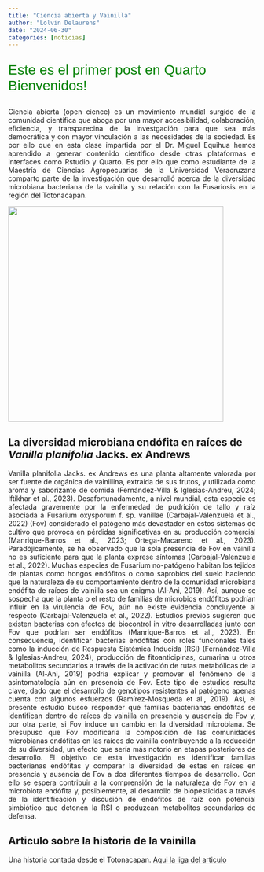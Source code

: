 ```yaml
---
title: "Ciencia abierta y Vainilla"
author: "Lolvin Delaurens"
date: "2024-06-30"
categories: [noticias]
---
```


::: {style="font-size: 50%; color:green; font-family: helvetica; font-size:28px;"}
Este es el primer post en Quarto Bienvenidos!
:::

::: {style="text-align: justify"}
Ciencia abierta (open cience) es un movimiento mundial surgido de la comunidad científica que aboga por una mayor accesibilidad, colaboración, eficiencia, y transparecina de la investgación para que sea más democrática y con mayor vinculación a las necesidades de la sociedad. Es por ello que en esta clase impartida por el Dr. Miguel Equihua hemos aprendido a generar contenido cientifico desde otras plataformas e interfaces como Rstudio y Quarto. Es por ello que como estudiante de la Maestría de Ciencias Agropecuarias de la Universidad Veracruzana comparto parte de la investigación que desarrolló acerca de la diversidad microbiana bacteriana de la vainilla y su relación con la Fusariosis en la región del Totonacapan.
:::

![](IMG-20170225-WA0015.jpg){width="11.6cm"}\

## La diversidad microbiana endófita en raíces de *Vanilla planifolia* Jacks. ex Andrews

::: {style="text-align: justify"}
Vanilla planifolia Jacks. ex Andrews es una planta altamente valorada por ser fuente de orgánica de vainillina, extraída de sus frutos, y utilizada como aroma y saborizante de comida (Fernández-Villa & Iglesias-Andreu, 2024; Iftikhar et al., 2023). Desafortunadamente, a nivel mundial, esta especie es afectada gravemente por la enfermedad de pudrición de tallo y raíz asociada a Fusarium oxysporum f. sp. vanillae (Carbajal-Valenzuela et al., 2022) (Fov) considerado el patógeno más devastador en estos sistemas de cultivo que provoca en pérdidas significativas en su producción comercial (Manrique-Barros et al., 2023; Ortega-Macareno et al., 2023). Paradójicamente, se ha observado que la sola presencia de Fov en vainilla no es suficiente para que la planta exprese síntomas (Carbajal-Valenzuela et al., 2022). Muchas especies de Fusarium no-patógeno habitan los tejidos de plantas como hongos endófitos o como saprobios del suelo haciendo que la naturaleza de su comportamiento dentro de la comunidad microbiana endófita de raíces de vainilla sea un enigma (Al-Ani, 2019). Así, aunque se sospecha que la planta o el resto de familias de microbios endófitos podrían influir en la virulencia de Fov, aún no existe evidencia concluyente al respecto (Carbajal-Valenzuela et al., 2022). Estudios previos sugieren que existen bacterias con efectos de biocontrol in vitro desarrolladas junto con Fov que podrían ser endófitos (Manrique-Barros et al., 2023). En consecuencia, identificar bacterias endófitas con roles funcionales tales como la inducción de Respuesta Sistémica Inducida (RSI) (Fernández-Villa & Iglesias-Andreu, 2024), producción de fitoanticipinas, cumarina u otros metabolitos secundarios a través de la activación de rutas metabólicas de la vainilla (Al-Ani, 2019) podría explicar y promover el fenómeno de la asintomatología aún en presencia de Fov. Este tipo de estudios resulta clave, dado que el desarrollo de genotipos resistentes al patógeno apenas cuenta con algunos esfuerzos (Ramírez-Mosqueda et al., 2019). Así, el presente estudio buscó responder qué familias bacterianas endófitas se identifican dentro de raíces de vainilla en presencia y ausencia de Fov y, por otra parte, si Fov induce un cambio en la diversidad microbiana. Se presupuso que Fov modificaría la composición de las comunidades microbianas endófitas en las raíces de vainilla contribuyendo a la reducción de su diversidad, un efecto que sería más notorio en etapas posteriores de desarrollo. El objetivo de esta investigación es identificar familias bacterianas endófitas y comparar la diversidad de estas en raíces en presencia y ausencia de Fov a dos diferentes tiempos de desarrollo. Con ello se espera contribuir a la comprensión de la naturaleza de Fov en la microbiota endófita y, posiblemente, al desarrollo de biopesticidas a través de la identificación y discusión de endófitos de raíz con potencial simbiótico que detonen la RSI o produzcan metabolitos secundarios de defensa.
:::

::: panel-tabset
## Articulo sobre la historia de la vainilla

Una historia contada desde el Totonacapan. [Aqui la liga del articulo](https://pueblosoriginarios.com/meso/golfo/totonaca/vainilla.html)
:::
